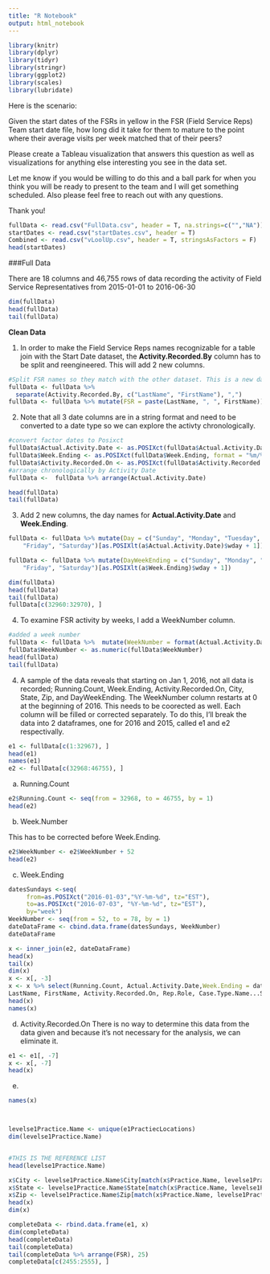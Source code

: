 ```yaml
---
title: "R Notebook"
output: html_notebook
---
```


```r
library(knitr)
library(dplyr)
library(tidyr)
library(stringr)
library(ggplot2)
library(scales)
library(lubridate)
```

Here is the scenario:

Given the start dates of the FSRs in yellow in the FSR (Field Service Reps) Team start date file, how long did it take for them to mature to the point where their average visits per week matched that of their peers?

Please create a Tableau visualization that answers this question as well as visualizations for anything else interesting you see in the data set.

Let me know if you would be willing to do this and a ball park for when you think you will be ready to present to the team and I will get something scheduled. Also please feel free to reach out with any questions.

Thank you!


```r
fullData <- read.csv("FullData.csv", header = T, na.strings=c("","NA"))
startDates <- read.csv("startDates.csv", header = T)
Combined <- read.csv("vLoolUp.csv", header = T, stringsAsFactors = F)
head(startDates)
```

###Full Data

There are 18 columns and 46,755 rows of data recording the activity of Field Service Representatives from 2015-01-01 to 2016-06-30

```r
dim(fullData)
head(fullData)
tail(fullData)
```

**Clean Data**

1. In order to make the Field Service Reps names recognizable for a table join with the Start Date dataset, the **Activity.Recorded.By** column has to be split and reengineered. This will add 2 new columns. 

```r
#Split FSR names so they match with the other dataset. This is a new dataframe
fullData <- fullData %>% 
  separate(Activity.Recorded.By, c("LastName", "FirstName"), ",")
fullData <- fullData %>% mutate(FSR = paste(LastName, ", ", FirstName))
```


2. Note that all 3 date columns are in a string format and need to be converted to a date type so we can explore the activty chronologically. 

```r
#convert factor dates to Posixct
fullData$Actual.Activity.Date <- as.POSIXct(fullData$Actual.Activity.Date, format = "%m/%d/%Y")
fullData$Week.Ending <- as.POSIXct(fullData$Week.Ending, format = "%m/%d/%Y")
fullData$Activity.Recorded.On <- as.POSIXct(fullData$Activity.Recorded.On, format = "%m/%d/%Y")
#arrange chronologically by Activity Date
fullData <-  fullData %>% arrange(Actual.Activity.Date)

head(fullData)
tail(fullData)
```

3. Add 2 new columns, the day names for **Actual.Activity.Date** and **Week.Ending**. 

```r
fullData <- fullData %>% mutate(Day = c("Sunday", "Monday", "Tuesday", "Wednesday", "Thursday",
    "Friday", "Saturday")[as.POSIXlt(a$Actual.Activity.Date)$wday + 1])

fullData <- fullData %>% mutate(DayWeekEnding = c("Sunday", "Monday", "Tuesday", "Wednesday", "Thursday",
    "Friday", "Saturday")[as.POSIXlt(a$Week.Ending)$wday + 1])

dim(fullData)
head(fullData)
tail(fullData)
fullData[c(32960:32970), ]
```

4. To examine FSR activity by weeks, I add a WeekNumber column. 

```r
#added a week number
fullData <- fullData %>%  mutate(WeekNumber = format(Actual.Activity.Date, format = "%W"))
fullData$WeekNumber <- as.numeric(fullData$WeekNumber)
head(fullData)
tail(fullData)
```




4. A sample of the data reveals that starting on Jan 1, 2016, not all data is recorded;  Running.Count, Week.Ending, Activity.Recorded.On, City, State, Zip, and DayWeekEnding.  The WeekNumber column restarts at 0 at the beginning of 2016. This needs to be coorected as well. Each column will be filled or corrected separately. To do this, I'll break the data into 2 dataframes, one for 2016 and 2015, called e1 and e2 respectivally. 


```r
e1 <- fullData[c(1:32967), ]
head(e1)
names(e1)
e2 <- fullData[c(32968:46755), ]
```

a. Running.Count

```r
e2$Running.Count <- seq(from = 32968, to = 46755, by = 1)
head(e2)
```

b.  Week.Number

This has to be corrected before Week.Ending. 

```r
e2$WeekNumber <- e2$WeekNumber + 52
head(e2)
```

c. Week.Ending

```r
datesSundays <-seq(
     from=as.POSIXct("2016-01-03","%Y-%m-%d", tz="EST"),
     to=as.POSIXct("2016-07-03", "%Y-%m-%d", tz="EST"),
     by="week")
WeekNumber <- seq(from = 52, to = 78, by = 1)
dateDataFrame <- cbind.data.frame(datesSundays, WeekNumber)
dateDataFrame

x <- inner_join(e2, dateDataFrame)
head(x)
tail(x)
dim(x)
x <- x[, -3]
x <- x %>% select(Running.Count, Actual.Activity.Date,Week.Ending = datesSundays,          YearMonth,          
LastName, FirstName, Activity.Recorded.On, Rep.Role, Case.Type.Name...SA, SAP.Number, Practice.Name, City, State, Zip,Sales.Region, DPC.Territory, Activity.ID, Visit.Objective,      Method, FSR, Day, DayWeekEnding, WeekNumber)
head(x)
names(x)
```

d. Activity.Recorded.On
There is no way to determine this data from the data given and because it's not necessary for the analysis, we can eliminate it. 

```r
e1 <- e1[, -7]
x <- x[, -7]
head(x)
```

e. 

```r
names(x)



levelse1Practice.Name <- unique(e1PractiecLocations)
dim(levelse1Practice.Name)


#THIS IS THE REFERENCE LIST
head(levelse1Practice.Name)

x$City <- levelse1Practice.Name$City[match(x$Practice.Name, levelse1Practice.Name$Practice.Name)]
x$State <- levelse1Practice.Name$State[match(x$Practice.Name, levelse1Practice.Name$Practice.Name)]
x$Zip <- levelse1Practice.Name$Zip[match(x$Practice.Name, levelse1Practice.Name$Practice.Name)]
head(x)
dim(x)
```

```r
completeData <- rbind.data.frame(e1, x)
dim(completeData)
head(completeData)
tail(completeData)
tail(completeData %>% arrange(FSR), 25)
completeData[c(2455:2555), ]
```


